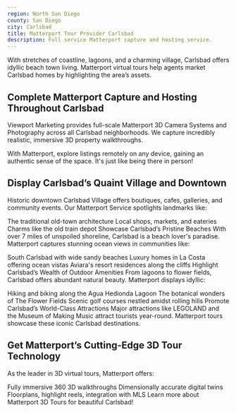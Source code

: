 ```yaml
---
region: North San Diego
county: San Diego
city: Carlsbad
title: Matterport Tour Provider Carlsbad
description: Full service Matterport capture and hosting service.
---
```


With stretches of coastline, lagoons, and a charming village, Carlsbad offers idyllic beach town living. Matterport virtual tours help agents market Carlsbad homes by highlighting the area’s assets.

## Complete Matterport Capture and Hosting Throughout Carlsbad
Viewport Marketing provides full-scale Matterport 3D Camera Systems and Photography across all Carlsbad neighborhoods. We capture incredibly realistic, immersive 3D property walkthroughs.

With Matterport, explore listings remotely on any device, gaining an authentic sense of the space. It's just like being there in person!

## Display Carlsbad’s Quaint Village and Downtown
Historic downtown Carlsbad Village offers boutiques, cafes, galleries, and community events. Our Matterport Service spotlights landmarks like:

The traditional old-town architecture
Local shops, markets, and eateries
Charms like the old train depot
Showcase Carlsbad’s Pristine Beaches
With over 7 miles of unspoiled shoreline, Carlsbad is a beach lover's paradise. Matterport captures stunning ocean views in communities like:

South Carlsbad with wide sandy beaches
Luxury homes in La Costa offering ocean vistas
Aviara's resort residences along the cliffs
Highlight Carlsbad’s Wealth of Outdoor Amenities
From lagoons to flower fields, Carlsbad offers abundant natural beauty. Matterport displays idyllic:

Hiking and biking along the Agua Hedionda Lagoon
The botanical wonders of The Flower Fields
Scenic golf courses nestled amidst rolling hills
Promote Carlsbad’s World-Class Attractions
Major attractions like LEGOLAND and the Museum of Making Music attract tourists year-round. Matterport tours showcase these iconic Carlsbad destinations.

## Get Matterport’s Cutting-Edge 3D Tour Technology
As the leader in 3D virtual tours, Matterport offers:

Fully immersive 360 3D walkthroughs
Dimensionally accurate digital twins
Floorplans, highlight reels, integration with MLS
Learn more about Matterport 3D Tours for beautiful Carlsbad!
